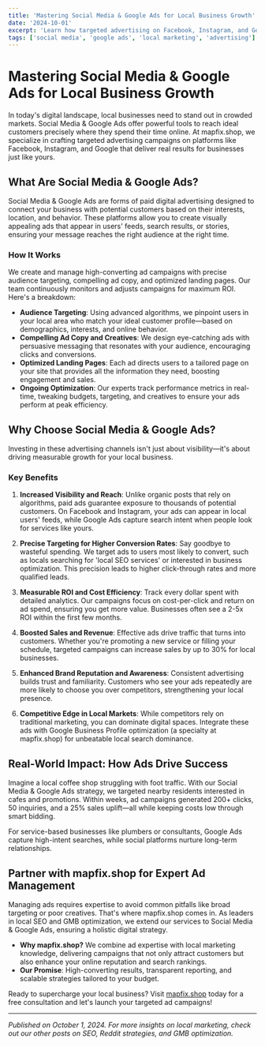 ```yaml
---
title: 'Mastering Social Media & Google Ads for Local Business Growth'
date: '2024-10-01'
excerpt: 'Learn how targeted advertising on Facebook, Instagram, and Google can drive your local business forward with precise campaigns, higher ROI, and expert management from mapfix.shop.'
tags: ['social media', 'google ads', 'local marketing', 'advertising']
---
```


# Mastering Social Media & Google Ads for Local Business Growth

In today's digital landscape, local businesses need to stand out in crowded markets. Social Media & Google Ads offer powerful tools to reach ideal customers precisely where they spend their time online. At mapfix.shop, we specialize in crafting targeted advertising campaigns on platforms like Facebook, Instagram, and Google that deliver real results for businesses just like yours.

## What Are Social Media & Google Ads?

Social Media & Google Ads are forms of paid digital advertising designed to connect your business with potential customers based on their interests, location, and behavior. These platforms allow you to create visually appealing ads that appear in users' feeds, search results, or stories, ensuring your message reaches the right audience at the right time.

### How It Works

We create and manage high-converting ad campaigns with precise audience targeting, compelling ad copy, and optimized landing pages. Our team continuously monitors and adjusts campaigns for maximum ROI. Here's a breakdown:

- **Audience Targeting**: Using advanced algorithms, we pinpoint users in your local area who match your ideal customer profile—based on demographics, interests, and online behavior.
- **Compelling Ad Copy and Creatives**: We design eye-catching ads with persuasive messaging that resonates with your audience, encouraging clicks and conversions.
- **Optimized Landing Pages**: Each ad directs users to a tailored page on your site that provides all the information they need, boosting engagement and sales.
- **Ongoing Optimization**: Our experts track performance metrics in real-time, tweaking budgets, targeting, and creatives to ensure your ads perform at peak efficiency.

## Why Choose Social Media & Google Ads?

Investing in these advertising channels isn't just about visibility—it's about driving measurable growth for your local business.

### Key Benefits

1. **Increased Visibility and Reach**: Unlike organic posts that rely on algorithms, paid ads guarantee exposure to thousands of potential customers. On Facebook and Instagram, your ads can appear in local users' feeds, while Google Ads capture search intent when people look for services like yours.

2. **Precise Targeting for Higher Conversion Rates**: Say goodbye to wasteful spending. We target ads to users most likely to convert, such as locals searching for 'local SEO services' or interested in business optimization. This precision leads to higher click-through rates and more qualified leads.

3. **Measurable ROI and Cost Efficiency**: Track every dollar spent with detailed analytics. Our campaigns focus on cost-per-click and return on ad spend, ensuring you get more value. Businesses often see a 2-5x ROI within the first few months.

4. **Boosted Sales and Revenue**: Effective ads drive traffic that turns into customers. Whether you're promoting a new service or filling your schedule, targeted campaigns can increase sales by up to 30% for local businesses.

5. **Enhanced Brand Reputation and Awareness**: Consistent advertising builds trust and familiarity. Customers who see your ads repeatedly are more likely to choose you over competitors, strengthening your local presence.

6. **Competitive Edge in Local Markets**: While competitors rely on traditional marketing, you can dominate digital spaces. Integrate these ads with Google Business Profile optimization (a specialty at mapfix.shop) for unbeatable local search dominance.

## Real-World Impact: How Ads Drive Success

Imagine a local coffee shop struggling with foot traffic. With our Social Media & Google Ads strategy, we targeted nearby residents interested in cafes and promotions. Within weeks, ad campaigns generated 200+ clicks, 50 inquiries, and a 25% sales uplift—all while keeping costs low through smart bidding.

For service-based businesses like plumbers or consultants, Google Ads capture high-intent searches, while social platforms nurture long-term relationships.

## Partner with mapfix.shop for Expert Ad Management

Managing ads requires expertise to avoid common pitfalls like broad targeting or poor creatives. That's where mapfix.shop comes in. As leaders in local SEO and GMB optimization, we extend our services to Social Media & Google Ads, ensuring a holistic digital strategy.

- **Why mapfix.shop?** We combine ad expertise with local marketing knowledge, delivering campaigns that not only attract customers but also enhance your online reputation and search rankings.
- **Our Promise**: High-converting results, transparent reporting, and scalable strategies tailored to your budget.

Ready to supercharge your local business? Visit [mapfix.shop](https://mapfix.shop) today for a free consultation and let's launch your targeted ad campaigns!

---

*Published on October 1, 2024. For more insights on local marketing, check out our other posts on SEO, Reddit strategies, and GMB optimization.*